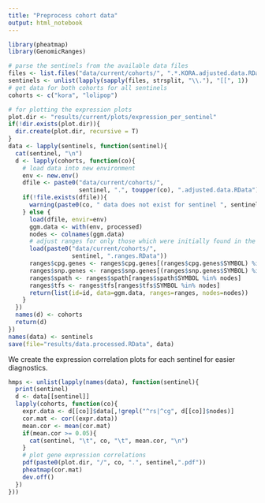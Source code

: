 ```yaml
---
title: "Preprocess cohort data"
output: html_notebook
---
```


```r
library(pheatmap)
library(GenomicRanges)
```


```r
# parse the sentinels from the available data files
files <- list.files("data/current/cohorts/", ".*.KORA.adjusted.data.RData", full.names = F)
sentinels <- unlist(lapply(sapply(files, strsplit, "\\."), "[[", 1))
# get data for both cohorts for all sentinels
cohorts <- c("kora", "lolipop")

# for plotting the expression plots
plot.dir <- "results/current/plots/expression_per_sentinel"
if(!dir.exists(plot.dir)){
  dir.create(plot.dir, recursive = T)
}
data <- lapply(sentinels, function(sentinel){
  cat(sentinel, "\n")
  d <- lapply(cohorts, function(co){
    # load data into new environment
    env <- new.env()
    dfile <- paste0("data/current/cohorts/", 
                    sentinel, ".", toupper(co), ".adjusted.data.RData")
    if(!file.exists(dfile)){
      warning(paste0(co, " data does not exist for sentinel ", sentinel, "."))
    } else {
      load(dfile, envir=env)
      ggm.data <- with(env, processed)
      nodes <- colnames(ggm.data)
      # adjust ranges for only those which were initially found in the data
      load(paste0("data/current/cohorts/", 
                  sentinel, ".ranges.RData"))
      ranges$cpg.genes <- ranges$cpg.genes[(ranges$cpg.genes$SYMBOL) %in% nodes]
      ranges$snp.genes <- ranges$snp.genes[(ranges$snp.genes$SYMBOL) %in% nodes]
      ranges$spath <- ranges$spath[ranges$spath$SYMBOL %in% nodes]
      ranges$tfs <- ranges$tfs[ranges$tfs$SYMBOL %in% nodes]
      return(list(id=id, data=ggm.data, ranges=ranges, nodes=nodes))
    }
  })
  names(d) <- cohorts
  return(d)
})
names(data) <- sentinels
save(file="results/data.processed.RData", data)
```

We create the expression correlation plots for each sentinel for easier
diagnostics.
```r
hmps <- unlist(lapply(names(data), function(sentinel){
  print(sentinel)
  d <- data[[sentinel]]
  lapply(cohorts, function(co){
    expr.data <- d[[co]]$data[,!grepl("^rs|^cg", d[[co]]$nodes)]
    cor.mat <- cor((expr.data))
    mean.cor <- mean(cor.mat)
    if(mean.cor >= 0.05){
      cat(sentinel, "\t", co, "\t", mean.cor, "\n")
    }
    # plot gene expression correlations
    pdf(paste0(plot.dir, "/", co, ".", sentinel,".pdf"))
    pheatmap(cor.mat)
    dev.off()
  })
}))
```
